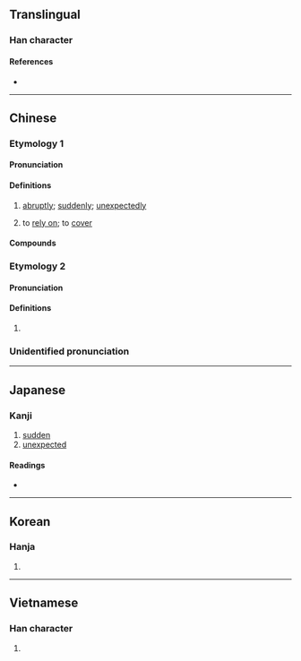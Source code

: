 {{character info}}
==Translingual==

===Han character===
{{Han char|rn=85|rad=水|as=10|sn=13|four=34117|canj=EGIT|ids=⿰氵盍}}

====References====
* {{Han ref|kx=0639.260|dkj=17936|dj=1046.170|hdz=31693.080|uh=6E98|ud=28312|bh=B7C2|bd=47042}}

----

==Chinese==
{{zh-forms}}

===Etymology 1===

====Pronunciation====
{{zh-pron
|m=kè
|c=hap6
|mc=2
|oc=3
|ma=
|cat=adv,v
}}

====Definitions====
{{zh-hanzi}}

# {{lb|zh|literary}} [[abruptly]]; [[suddenly]]; [[unexpectedly]]
# {{lb|zh|literary}} to [[rely on]]; to [[cover]]

====Compounds====
{{zh-der|溘死|溘溘|溘然|溘謝|溘逝|溘然長逝|溘然謝世}}

===Etymology 2===

====Pronunciation====
{{zh-pron
|m=kài
|mc=1
|oc=1
|cat=v
}}

====Definitions====
{{zh-hanzi}}

# {{zh-hg}} {{rfdef|zh}} <!-- 《漢語大字典》：船觸沙擱淺。 -->

===Unidentified pronunciation===
{{zh-pron
|oc=2
|cat=
}}
{{zh-attn-split}}

----

==Japanese==

===Kanji===
{{ja-kanji|grade=|rs=水10}}

# [[sudden]]
# [[unexpected]]

====Readings====
* {{ja-readings
|goon=こう<こふ
|kanon=こう<かふ
|kun=[[たちまち]] (tachimachi), [[にわか]] (niwaka)}}

----

==Korean==

===Hanja===
{{ko-hanja|hangeul=합|eumhun=|rv=hap|mr=hap|y=hap}}

# {{rfdef|ko|sort=水10}}

----

==Vietnamese==

===Han character===
{{vi-readings|rs=水10|reading=hụp}}

# {{rfdef|vi|sort=水10}}